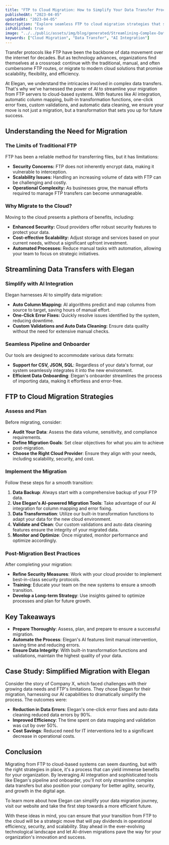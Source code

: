```yaml
---
title: "FTP to Cloud Migration: How to Simplify Your Data Transfer Processes"
publishedAt: "2023-04-05"
updatedAt: "2023-04-05"
description: "Explore seamless FTP to cloud migration strategies that streamline complex data transfers. Dive into how Elegan's AI-powered solutions make it simpler."
isPublished: true
image: "../../public/assets/img/blog/generated/Streamlining-Complex-Data-Transfers-FTP-to-Cloud-Migration-Strategies.png"
keywords: ["Cloud Migration", "Data Transfer", "AI Integration"]
---
```


Transfer protocols like FTP have been the backbone of data movement over the internet for decades. But as technology advances, organizations find themselves at a crossroad: continue with the traditional, manual, and often cumbersome FTP routes, or migrate to modern cloud solutions that promise scalability, flexibility, and efficiency.

At Elegan, we understand the intricacies involved in complex data transfers. That's why we've harnessed the power of AI to streamline your migration from FTP servers to cloud-based systems. With features like AI integration, automatic column mapping, built-in transformation functions, one-click error fixes, custom validations, and automatic data cleaning, we ensure your move is not just a migration, but a transformation that sets you up for future success.

## Understanding the Need for Migration

### The Limits of Traditional FTP

FTP has been a reliable method for transferring files, but it has limitations:

- **Security Concerns:** FTP does not inherently encrypt data, making it vulnerable to interception.
- **Scalability Issues:** Handling an increasing volume of data with FTP can be challenging and costly.
- **Operational Complexity:** As businesses grow, the manual efforts required to manage FTP transfers can become unmanageable.

### Why Migrate to the Cloud?

Moving to the cloud presents a plethora of benefits, including:

- **Enhanced Security:** Cloud providers offer robust security features to protect your data.
- **Cost-effective Scalability:** Adjust storage and services based on your current needs, without a significant upfront investment.
- **Automated Processes:** Reduce manual tasks with automation, allowing your team to focus on strategic initiatives.

## Streamlining Data Transfers with Elegan

### Simplify with AI Integration

Elegan harnesses AI to simplify data migration:

- **Auto Column Mapping:** AI algorithms predict and map columns from source to target, saving hours of manual effort.
- **One-Click Error Fixes:** Quickly resolve issues identified by the system, reducing downtime.
- **Custom Validations and Auto Data Cleaning:** Ensure data quality without the need for extensive manual checks.

### Seamless Pipeline and Onboarder

Our tools are designed to accommodate various data formats:

- **Support for CSV, JSON, SQL**: Regardless of your data's format, our system seamlessly integrates it into the new environment.
- **Efficient Data Onboarding**: Elegan's onboarder streamlines the process of importing data, making it effortless and error-free.

## FTP to Cloud Migration Strategies

### Assess and Plan

Before migrating, consider:

- **Audit Your Data**: Assess the data volume, sensitivity, and compliance requirements.
- **Define Migration Goals**: Set clear objectives for what you aim to achieve post-migration.
- **Choose the Right Cloud Provider**: Ensure they align with your needs, including scalability, security, and cost.

### Implement the Migration

Follow these steps for a smooth transition:

1. **Data Backup**: Always start with a comprehensive backup of your FTP data.
2. **Use Elegan's AI-powered Migration Tools**: Take advantage of our AI integration for column mapping and error fixing.
3. **Data Transformation**: Utilize our built-in transformation functions to adapt your data for the new cloud environment.
4. **Validate and Clean**: Our custom validations and auto data cleaning features ensure the integrity of your migrated data.
5. **Monitor and Optimize**: Once migrated, monitor performance and optimize accordingly.

### Post-Migration Best Practices

After completing your migration:

- **Refine Security Measures**: Work with your cloud provider to implement best-in-class security protocols.
- **Training**: Educate your team on the new systems to ensure a smooth transition.
- **Develop a Long-term Strategy**: Use insights gained to optimize processes and plan for future growth.

## Key Takeaways

- **Prepare Thoroughly**: Assess, plan, and prepare to ensure a successful migration.
- **Automate the Process**: Elegan's AI features limit manual intervention, saving time and reducing errors.
- **Ensure Data Integrity**: With built-in transformation functions and validations, maintain the highest quality of your data.

## Case Study: Simplified Migration with Elegan

Consider the story of Company X, which faced challenges with their growing data needs and FTP's limitations. They chose Elegan for their migration, harnessing our AI capabilities to dramatically simplify the process. The outcomes were:

- **Reduction in Data Errors**: Elegan's one-click error fixes and auto data cleaning reduced data errors by 90%.
- **Improved Efficiency**: The time spent on data mapping and validation was cut by over 50%.
- **Cost Savings**: Reduced need for IT interventions led to a significant decrease in operational costs.

## Conclusion

Migrating from FTP to cloud-based systems can seem daunting, but with the right strategies in place, it's a process that can yield immense benefits for your organization. By leveraging AI integration and sophisticated tools like Elegan's pipeline and onboarder, you'll not only streamline complex data transfers but also position your company for better agility, security, and growth in the digital age.

To learn more about how Elegan can simplify your data migration journey, visit our website and take the first step towards a more efficient future.

With these ideas in mind, you can ensure that your transition from FTP to the cloud will be a strategic move that will pay dividends in operational efficiency, security, and scalability. Stay ahead in the ever-evolving technological landscape and let AI-driven migrations pave the way for your organization's innovation and success.
